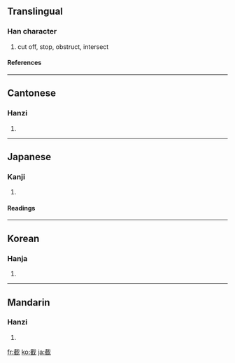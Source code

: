 ==Translingual==
===Han character===
{{Han char|rn=62|rad=戈|as=10|sn=14|four=4325<sub>0</sub>|canj=十戈人土 (JIOG)}}
# cut off, stop, obstruct, intersect
====References====
{{Han ref|kx=0413.320|dkj=11639|hdz=21409.090|uh=622A|ud=25130|bh=BA49|bd=47689}}
----
==Cantonese==
===Hanzi===
{{yue-hanzi|jyut=|y=jit6}}
# {{defn|Cantonese}}
----
==Japanese==
===Kanji===
{{ja-kanji|grade=|rs=戈10}}
# {{defn|Japanese}} 
====Readings====
{{ja-readings|on=[[せつ]] (setsu)|kun=[[たつ]] (tatsu), [[きる]] (kiru)}}
----
==Korean==
===Hanja===
{{ko-hanja|hangeul=절|eumhun=|rv=jeol|mr=chŏl|y=cel}}
# {{defn|Korean}}
----
==Mandarin==
===Hanzi===
{{cmn-hanzi|pin=[[jié]] ([[jie2]])|wg=chieh<sup>2</sup>}}
# {{defn|Mandarin}}

[[fr:截]]
[[ko:截]]
[[ja:截]]